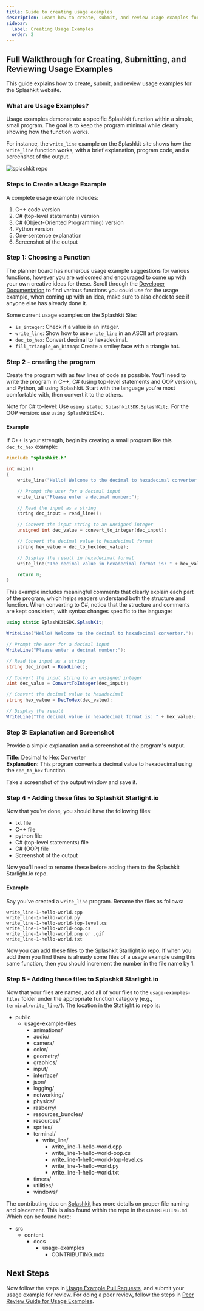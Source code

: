 ```yaml
---
title: Guide to creating usage examples
description: Learn how to create, submit, and review usage examples for the Splashkit website.
sidebar:
  label: Creating Usage Examples
  order: 2
---
```




## Full Walkthrough for Creating, Submitting, and Reviewing Usage Examples

This guide explains how to create, submit, and review usage examples for the Splashkit website.

### What are Usage Examples?

Usage examples demonstrate a specific Splashkit function within a simple, small program. The goal is
to keep the program minimal while clearly showing how the function works.

For instance, the `write_line` example on the Splashkit site shows how the `write_line`
function works, with a brief explanation, program code, and a screenshot of the output.

![splashkit repo](./images/usageexample1.png)

### Steps to Create a Usage Example

A complete usage example includes:

1. C++ code version
2. C# (top-level statements) version
3. C# (Object-Oriented Programming) version
4. Python version
5. One-sentence explanation
6. Screenshot of the output

### Step 1: Choosing a Function

The planner board has numerous usage example suggestions for various functions, however you are
welcomed and encouraged to come up with your own creative ideas for these. Scroll through the
[Developer Documentation](https://splashkit.io/api/) to find various functions you could use
for the usage example, when coming up with an idea, make sure to also check to see if anyone
else has already done it.

Some current usage examples on the Splashkit Site:

- `is_integer`: Check if a value is an integer.
- `write_line`: Show how to use `write_line` in an ASCII art program.
- `dec_to_hex`: Convert decimal to hexadecimal.
- `fill_triangle_on_bitmap`: Create a smiley face with a triangle hat.

### Step 2 - creating the program

Create the program with as few lines of code as possible. You'll need to write the program in C++, C#
(using top-level statements and OOP version), and Python, all using Splashkit. Start with the language
you're most comfortable with, then convert it to the others.

Note for C# to-level: Use `using static SplashkitSDK.SplashKit;`. For the OOP version: use `using SplashKitSDK;`.

#### Example

If C++ is your strength, begin by creating a small program like this `dec_to_hex` example:

```cpp
#include "splashkit.h"

int main()
{
    write_line("Hello! Welcome to the decimal to hexadecimal converter.");

    // Prompt the user for a decimal input
    write_line("Please enter a decimal number:");

    // Read the input as a string
    string dec_input = read_line();

    // Convert the input string to an unsigned integer
    unsigned int dec_value = convert_to_integer(dec_input);

    // Convert the decimal value to hexadecimal format
    string hex_value = dec_to_hex(dec_value);

    // Display the result in hexadecimal format
    write_line("The decimal value in hexadecimal format is: " + hex_value);

    return 0;
}
```

This example includes meaningful comments that clearly explain each part of the program, which helps
readers understand both the structure and function. When converting to C#, notice that the structure
and comments are kept consistent, with syntax changes specific to the language:

```csharp
using static SplashKitSDK.SplashKit;

WriteLine("Hello! Welcome to the decimal to hexadecimal converter.");

// Prompt the user for a decimal input
WriteLine("Please enter a decimal number:");

// Read the input as a string
string dec_input = ReadLine();

// Convert the input string to an unsigned integer
uint dec_value = ConvertToInteger(dec_input);

// Convert the decimal value to hexadecimal
string hex_value = DecToHex(dec_value);

// Display the result
WriteLine("The decimal value in hexadecimal format is: " + hex_value);
```

### Step 3: Explanation and Screenshot

Provide a simple explanation and a screenshot of the program's output.

**Title:** Decimal to Hex Converter  
**Explanation:** This program converts a decimal value to hexadecimal using the `dec_to_hex` function.

Take a screenshot of the output window and save it.

### Step 4 - Adding these files to Splashkit Starlight.io

Now that you're done, you should have the following files:

- txt file
- C++ file
- python file
- C# (top-level statements) file
- C# (OOP) file
- Screenshot of the output

Now you'll need to rename these before adding them to the Splashkit Starlight.io repo.

#### Example

Say you've created a `write_line` program. Rename the files as follows:

```plaintext
write_line-1-hello-world.cpp
write_line-1-hello-world.py
write_line-1-hello-world-top-level.cs
write_line-1-hello-world-oop.cs
write_line-1-hello-world.png or .gif
write_line-1-hello-world.txt
```

Now you can add these files to the Splashkit Starlight.io repo. If when you add them you find
there is already some files of a usage example using this same function, then you should increment
the number in the file name by 1.

### Step 5 - Adding these files to Splashkit Starlight.io

Now that your files are named, add all of your files to the `usage-examples-files` folder under the
appropriate function category (e.g., `terminal/write_line/`). The location in the Statlight.io repo is:

<FileTree>

- public
  - usage-example-files
    - animations/
    - audio/
    - camera/
    - color/
    - geometry/
    - graphics/
    - input/
    - interface/
    - json/
    - logging/
    - networking/
    - physics/
    - rasberry/
    - resources_bundles/
    - resources/
    - sprites/
    - terminal/
      - write_line/
        - write_line-1-hello-world.cpp
        - write_line-1-hello-world-oop.cs
        - write_line-1-hello-world-top-level.cs
        - write_line-1-hello-world.py
        - write_line-1-hello-world.txt
    - timers/
    - utilities/
    - windows/

</FileTree>

The contributing doc on [Splashkit](https://splashkit.io/usage-examples/contributing/) has more
details on proper file naming and placement. This is also found within the repo in the `CONTRIBUTING.md`.
Which can be found here:

<FileTree>

- src
  - content
    - docs
      - usage-examples
        - CONTRIBUTING.mdx

</FileTree>

## Next Steps

Now follow the steps in [Usage Example Pull Requests](/products/splashkit/splashkit-website/usage-examples/03-usage-pull-request),
and submit your usage example for review. For doing a peer review, follow the steps in
[Peer Review Guide for Usage Examples](/products/splashkit/splashkit-website/usage-examples/04-usage-peer-review).
